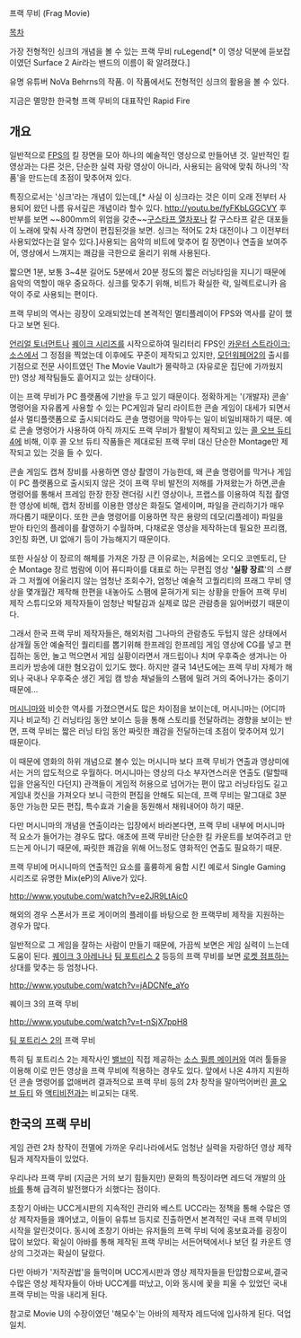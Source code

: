 프랙 무비 (Frag Movie)

[[목차]]

{{{#!html
<iframe width="560" height="315" src="//www.youtube.com/embed/_YzK40fuG5M" frameborder="0" allowfullscreen></iframe>}}}
가장 전형적인 싱크의 개념을 볼 수 있는 프랙 무비 ruLegend[* 이 영상 덕분에 듣보잡이였던 Surface 2 Air라는 밴드의 이름이 확 알려졌다.]

{{{#!html
<iframe width="560" height="315" src="//www.youtube.com/embed/c5bKvEnHllw" frameborder="0" allowfullscreen></iframe>}}}
유명 유튜버 NoVa Behrns의 작품. 이 작품에서도 전형적인 싱크의 활용을 볼 수 있다.

{{{#!html
<iframe width="560" height="315" src="//www.youtube.com/embed/yMx_mplHowM" frameborder="0" allowfullscreen></iframe>}}}
지금은 멸망한 한국형 프랙 무비의 대표작인 Rapid Fire

== 개요 ==


일반적으로 [[FPS]]의 킬 장면을 모아 하나의 예술적인 영상으로 만들어낸 것. 일반적인 킬 영상과는 다른 것은, 단순한 실력 자랑 영상이 아니라, 사용되는 음악에 맞춰 하나의 '작품'을 만드는데 초점이 맞추어져 있다.

특징으로서는 '싱크'라는 개념이 있는데,[* 사실 이 싱크라는 것은 이미 오래 전부터 사용되어 왔던 나름 유서깊은 개념이라 할수 있다. http://youtu.be/fyFKbLGGCVY 후반부를 보면 ~~800mm의 위엄을 갖춘~~[[구스타프 열차포]]나 칼 구스타프 같은 대포들이 노래에 맞춰 사격 장면이 편집된것을 보면. 싱크는 적어도 2차 대전이나 그 이전부터 사용되었다는걸 알수 있다.]사용되는 음악의 비트에 맞추어 킬 장면이나 연출을 보여주어, 영상에서 느껴지는 쾌감을 극한으로 올리기 위해 사용된다.

짧으면 1분, 보통 3~4분 길어도 5분에서 20분 정도의 짧은 러닝타임을 지니기 때문에 음악의 역할이 매우 중요하다. 싱크를 맞추기 위해, 비트가 확실한 락, 일렉트로니카 음악이 주로 사용되는 편이다.

프랙 무비의 역사는 굉장이 오래되었는데 본격적인 멀티플레이어 FPS와 역사를 같이 했다고 보면 된다.

[[언리얼 토너먼트]]나 [[퀘이크|퀘이크 시리즈]]를 시작으로하여 밀리터리 FPS인 [[카운터 스트라이크: 소스]]에서 그 정점을 찍었는데 이후에도 꾸준이 제작되고 있지만, [[모던워페어2]]의 출시를 기점으로 전문 사이트였던 The Movie Vault가 몰락하고 (자유로운 집단에 가까웠지만) 영상 제작팀들도 흩어지고 있는 상태이다.

이는 프랙 무비가 PC 플랫폼에 기반을 두고 있기 때문이다. 정확하게는 '(개발자) 콘솔' 명령어을 자유롭게 사용할 수 있는 PC게임과 달리 라이트한 콘솔 게임이 대세가 되면서 설사 멀티플랫폼으로 출시되더라도 콘솔 명령어을 막아두는 일이 비일비재하기 때문. 예로 콘솔 명령어가 사용하여 아직 까지도 프랙 무비가 활발이 제작되고 있는 [[콜 오브 듀티 4]]에 비해, 이후 콜 오브 듀티 작품들은 제대로된 프랙 무비 대신 단순한 Montage만 제작되고 있는 것을 들 수 있다.

콘솔 게임도 캡쳐 장비를 사용하면 영상 촬영이 가능한데, 왜 콘솔 명령어를 막거나 게임이 PC 플랫폼으로 출시되지 않은 것이 프랙 무비 발전의 저해를 가져왔는가 하면,콘솔 명령어를 통해서 프레임 한장 한장 랜더링 시킨 영상이나, 프랩스를 이용하여 직접 촬영한 영상에 비해, 캡처 장비를 이용한 영상은 화질도 열세이며, 파일을 관리하기가 매우 까다롭기 때문이다. 또한 콘솔 명령어를 이용하면 작은 용량의 데모(리플레이) 파일을 받아 타인의 플레이를 촬영하기 수월하며, 다채로운 영상을 제작하는데 필요한 프리캠, 3인칭 화면, UI 없애기 등이 가능해지기 때문이다.

또한 사실상 이 장르의 해체를 가져온 가장 큰 이유로는, 처음에는 오디오 코멘토리, 단순 Montage 장르 범람에 이어 퓨디파이를 대표로 하는 무편집 영상 ''''실황 장르''''의 ''스팸''과 그 저퀄에 어울리지 않는 엄청난 조회수가, 엄청난 예술적 고퀄리티의 프래그 무비 영상을 몇개월간 제작해 한편을 내놓아도 스팸에 묻혀가게 되는 상황을 만들어 프랙 무비 제작 스튜디오와 제작자들이 엄청난 박탈감과 실제로 많은 관람층을 잃어버렸기 때문이다.

그래서 한국 프랙 무비 제작자들은, 해외처럼 그나마의 관람층도 두텁지 않은 상태에서 삼개월 동안 예술적인 퀄리티를 뽑기위해 한프레임 한프레임 게임 영상에 CG를 넣고 편집하는 동안, 놀고 먹으면서 게임 실황이라면서 개드립이나 치며 우후죽순 생겨나는 아프리카 방송에 대한 혐오감이 있기도 했다. 하지만 결국 14년도에는 프렉 무비 자체가 해외나 국내나 우후죽순 생긴 게임 캠 방송 채널들의 스팸에 밀려 거의 죽어나가는 중이기 때문에...

[[머시니마]]와 비슷한 역사를 가졌으면서도 많은 차이점을 보이는데, 머시니마는 (어디까지나 비교적) 긴 러닝타임 동안 보이스 등을 통해 스토리를 전달하려는 경향을 보이는 반면, 프랙 무비는 짧은 러닝 타임 동안 짜릿한 쾌감을 전달하는데 초점이 맞추어져 있기 때문이다.

이 때문에 영화의 하위 개념으로 볼수 있는 머시니마 보다 프랙 무비가 연출과 영상미에서는 거의 압도적으로 우월하다. 머시니마는 영상의 다소 부자연스러운 연출도 (말할때 입을 안움직인 다던지) 관객들이 게임적 허용으로 넘어가는 편이 많고 러닝타임도 길고 게임내 컷신을 가져오다 보니 극한의 편집을 안해도 되는데, 프랙 무비는 말그대로 3분 동안 가능한 모든 편집, 특수효과 기술을 동원해서 채워내어야 하기 때문.

다만 머시니마의 개념을 연출이라는 입장에서 바라본다면, 프랙 무비 내부에 머시니마 적 요소가 들어가는 경우도 많다. 애초에 프랙 무비란 단순한 킬 카운트를 보여주려고 만드는게 아니기 때문에, 짜릿한 쾌감을 위해 어느정도 영화적인 연출도 필요하기 때문.

프랙 무비에 머시니마의 연출적인 요소를 훌륭하게 융합 시킨 예로서 Single Gaming 시리즈로 유명한 Mix(eP)의 Alive가 있다.  

[[http://www.youtube.com/watch?v=e2JR9LtAic0]]

해외의 경우 스폰서가 프로 게이머의 플레이를 바탕으로 한 프랙무비 제작을 지원하는 경우가 많다.

일반적으로 그 게임을 잘하는 사람이 만들기 때문에, 가끔씩 보면은 게임 실력이 느는데 도움이 된다. [[퀘이크 3 아레나]]나 [[팀 포트리스 2]] 등등의 프랙 무비를 보면 [[로켓 점프]]하는 상대를 맞추는 등 엄청나다. 

[[http://www.youtube.com/watch?v=jADCNfe_aYo]]

퀘이크 3의 프랙 무비

[[http://www.youtube.com/watch?v=t-nSjX7ppH8]]

[[팀 포트리스 2]]의 프랙 무비

특히 팀 포트리스 2는 제작사인 [[밸브 코퍼레이션|밸브]]이 직접 제공하는 [[소스 필름 메이커]]와 여러 툴들을 이용해 이로 만든 영상을 프랙 무비에 적용하는 경우도 있다. 앞에서 나온 4까지 지원하던 콘솔 명령어를 없애버려 결과적으로 프랙 무비 등의 2차 창작을 말아먹어버린 [[콜 오브 듀티]] 와 [[액티비전]]과는 비교되는 대목.

== 한국의 프랙 무비 ==

게임 관련 2차 창작이 전멸에 가까운 우리나라에서도 엄청난 실력을 자랑하던 영상 제작팀과 제작자들이 있었다.

우리나라 프랙 무비 (지금은 거의 보기 힘들지만) 문화의 특징이라면 레드덕 개발의 [[아바]]를 통해 급격히 발전했다가 쇠했다는 점이다.

초창기 아바는 UCC게시판의 지속적인 관리와 베스트 UCC라는 정책을 통해 수많은 영상 제작자들을 꽤어냈고, 이들이 유튜브 등지로 진출하면서 본격적인 국내 프랙 무비의 시작을 알린것이다. 동시에 초창기 아바는 유저들의 프랙 무비 덕에 홍보효과를 굉장이 많이 보았다. 확실이 아바를 통해 제작된 프랙 무비는 서든어택에서나 보던 킬 카운트 영상의 그것과는 확실이 달랐다.

다만 아바가 '저작권법'을 들먹이며 UCC게시판과 영상 제작자들을 탄압함으로써,결국 수많은 영상 제작자들이 아바 UCC계를 떠났고, 이와 동시에 꽃을 피울 수 있었던 국내 프랙 무비는 막을 내리게 된다.

참고로 Movie U의 수장이였던 '해모수'는 아바의 제작자 레드덕에 입사하게 된다. 덕업일치.
